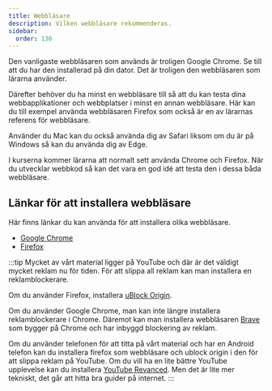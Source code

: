 ```yaml
---
title: Webbläsare
description: Vilken webbläsare rekommenderas.
sidebar:
  order: 130
---
```



<YouTube id="4RheTszYPpw" />

Den vanligaste webbläsaren som används är troligen Google Chrome. Se till att du har den installerad på din dator. Det är troligen den webbläsaren som lärarna använder.

Därefter behöver du ha minst en webbläsare till så att du kan testa dina webbapplikationer och webbplatser i minst en annan webbläsare. Här kan du till exempel använda webbläsaren Firefox som också är en av lärarnas referens för webbläsare.

Använder du Mac kan du också använda dig av Safari liksom om du är på Windows så kan du använda dig av Edge.

I kurserna kommer lärarna att normalt sett använda Chrome och Firefox. När du utvecklar webbkod så kan det vara en god idé att testa den i dessa båda webbläsare.

## Länkar för att installera webbläsare

Här finns länkar du kan använda för att installera olika webbläsare.

- [Google Chrome](https://www.google.com/chrome/)
- [Firefox](https://www.mozilla.org/download)

:::tip
Mycket av vårt material ligger på YouTube och där är det väldigt mycket reklam nu för tiden. För att slippa all reklam kan man installera en reklamblockerare.

Om du använder Firefox, installera [uBlock Origin](https://addons.mozilla.org/en-US/firefox/addon/ublock-origin/).

Om du använder Google Chrome, man kan inte längre installera reklamblockerare i Chrome. Däremot kan man installera webbläsaren [Brave](https://brave.com/) som bygger på Chrome och har inbyggd blockering av reklam.

Om du använder telefonen för att titta på vårt material och har en Android telefon kan du installera firefox som webbläsare och ublock origin i den för att slippa reklam på YouTube. Om du vill ha en lite bättre YouTube upplevelse kan du installera [YouTube Revanced](https://vanced.to/). Men det är lite mer tekniskt, det går att hitta bra guider på internet.
:::
